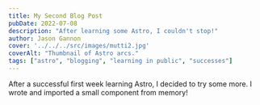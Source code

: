 ```yaml
---
title: My Second Blog Post
pubDate: 2022-07-08
description: "After learning some Astro, I couldn't stop!"
author: Jason Gannon
cover: '../../../src/images/mutti2.jpg'
coverAlt: "Thumbnail of Astro arcs."
tags: ["astro", "blogging", "learning in public", "successes"]
---
```


After a successful first week learning Astro, I decided to try some more. I wrote and imported a small component from memory!
